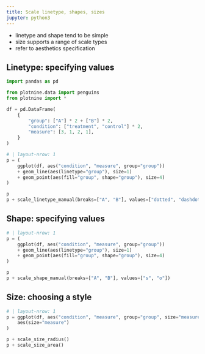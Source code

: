 ```yaml
---
title: Scale linetype, shapes, sizes
jupyter: python3
---
```


* linetype and shape tend to be simple 
* size supports a range of scale types
* refer to aesthetics specification

## Linetype: specifying values

```python
import pandas as pd

from plotnine.data import penguins
from plotnine import *

df = pd.DataFrame(
    {
        "group": ["A"] * 2 + ["B"] * 2,
        "condition": ["treatment", "control"] * 2,
        "measure": [3, 1, 2, 1],
    }
)
```

```python
# | layout-nrow: 1
p = (
    ggplot(df, aes("condition", "measure", group="group"))
    + geom_line(aes(linetype="group"), size=1)
    + geom_point(aes(fill="group", shape="group"), size=4)
)

p
p + scale_linetype_manual(breaks=["A", "B"], values=["dotted", "dashdot"])
```

## Shape: specifying values

```python
# | layout-nrow: 1
p = (
    ggplot(df, aes("condition", "measure", group="group"))
    + geom_line(aes(linetype="group"), size=1)
    + geom_point(aes(fill="group", shape="group"), size=4)
)

p
p + scale_shape_manual(breaks=["A", "B"], values=["s", "o"])
```

## Size: choosing a style


```python
# | layout-nrow: 1
p = ggplot(df, aes("condition", "measure", group="group", size="measure")) + geom_point(
    aes(size="measure")
)

p + scale_size_radius()
p + scale_size_area()

```

